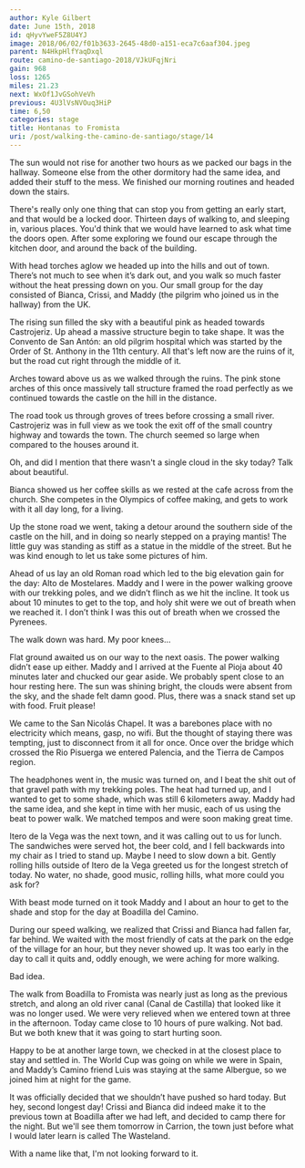 ```yaml
---
author: Kyle Gilbert
date: June 15th, 2018
id: qHyvYweF5Z8U4YJ
image: 2018/06/02/f01b3633-2645-48d0-a151-eca7c6aaf304.jpeg
parent: N4HkpHlfYaqDxql
route: camino-de-santiago-2018/VJkUFqjNri
gain: 968
loss: 1265
miles: 21.23
next: WxOf1JvGSohVeVh
previous: 4U3lVsNVOuq3HiP
time: 6,50
categories: stage
title: Hontanas to Fromista
uri: /post/walking-the-camino-de-santiago/stage/14
---
```


<Stats />

<Route />

The sun would not rise for another two hours as we packed our bags in the
hallway. Someone else from the other dormitory had the same idea, and added
their stuff to the mess. We finished our morning routines and headed down the
stairs.

There's really only one thing that can stop you from getting an early start, and
that would be a locked door. Thirteen days of walking to, and sleeping in,
various places. You'd think that we would have learned to ask what time the
doors open. After some exploring we found our escape through the kitchen door,
and around the back of the building.

With head torches aglow we headed up into the hills and out of town. There’s not
much to see when it’s dark out, and you walk so much faster without the heat
pressing down on you. Our small group for the day consisted of Bianca, Crissi,
and Maddy (the pilgrim who joined us in the hallway) from the UK.

The rising sun filled the sky with a beautiful pink as headed towards
Castrojeriz. Up ahead a massive structure begin to take shape. It was the
Convento de San Antón: an old pilgrim hospital which was started by the Order
of St. Anthony in the 11th century. All that's left now are the ruins of it,
but the road cut right through the middle of it.

Arches toward above us as we walked through the ruins. The pink stone arches of
this once massively tall structure framed the road perfectly as we continued
towards the castle on the hill in the distance.

The road took us through groves of trees before crossing a small river.
Castrojeriz was in full view as we took the exit off of the small country
highway and towards the town. The church seemed so large when compared to the
houses around it.

Oh, and did I mention that there wasn't a single cloud in the sky today? Talk
about beautiful.

Bianca showed us her coffee skills as we rested at the cafe across from the
church. She competes in the Olympics of coffee making, and gets to work with it
all day long, for a living.

Up the stone road we went, taking a detour around the southern side of the
castle on the hill, and in doing so nearly stepped on a praying mantis! The
little guy was standing as stiff as a statue in the middle of the street. But
he was kind enough to let us take some pictures of him.

Ahead of us lay an old Roman road which led to the big elevation gain for the
day: Alto de Mostelares. Maddy and I were in the power walking groove with our
trekking poles, and we didn’t flinch as we hit the incline. It took us about 10
minutes to get to the top, and holy shit were we out of breath when we reached
it. I don’t think I was this out of breath when we crossed the Pyrenees.

The walk down was hard. My poor knees…

Flat ground awaited us on our way to the next oasis. The power walking didn’t
ease up either. Maddy and I arrived at the Fuente al Pioja about 40 minutes
later and chucked our gear aside. We probably spent close to an hour resting
here. The sun was shining bright, the clouds were absent from the sky, and the
shade felt damn good. Plus, there was a snack stand set up with food. Fruit
please!

We came to the San Nicolás Chapel. It was a barebones place with no electricity
which means, gasp, no wifi. But the thought of staying there was tempting, just
to disconnect from it all for once. Once over the bridge which crossed the Rio
Pisuerga we entered Palencia, and the Tierra de Campos region.

The headphones went in, the music was turned on, and I beat the shit out of that
gravel path with my trekking poles. The heat had turned up, and I wanted to get
to some shade, which was still 6 kilometers away. Maddy had the same idea, and
she kept in time with her music, each of us using the beat to power walk. We
matched tempos and were soon making great time.

Itero de la Vega was the next town, and it was calling out to us for lunch. The
sandwiches were served hot, the beer cold, and I fell backwards into my chair
as I tried to stand up. Maybe I need to slow down a bit. Gently rolling hills
outside of Itero de la Vega greeted us for the longest stretch of today. No
water, no shade, good music, rolling hills, what more could you ask for?

With beast mode turned on it took Maddy and I about an hour to get to the shade
and stop for the day at Boadilla del Camino.

During our speed walking, we realized that Crissi and Bianca had fallen far, far
behind. We waited with the most friendly of cats at the park on the edge of the
village for an hour, but they never showed up. It was too early in the day to
call it quits and, oddly enough, we were aching for more walking.

Bad idea.

The walk from Boadilla to Fromista was nearly just as long as the previous
stretch, and along an old river canal (Canal de Castilla) that looked like it
was no longer used. We were very relieved when we entered town at three in the
afternoon. Today came close to 10 hours of pure walking. Not bad. But we both
knew that it was going to start hurting soon.

Happy to be at another large town, we checked in at the closest place to stay
and settled in. The World Cup was going on while we were in Spain, and Maddy’s
Camino friend Luis was staying at the same Albergue, so we joined him at night
for the game.

It was officially decided that we shouldn’t have pushed so hard today. But hey,
second longest day! Crissi and Bianca did indeed make it to the previous town
at Boadilla after we had left, and decided to camp there for the night. But
we'll see them tomorrow in Carrion, the town just before what I would later
learn is called The Wasteland.

With a name like that, I'm not looking forward to it.

